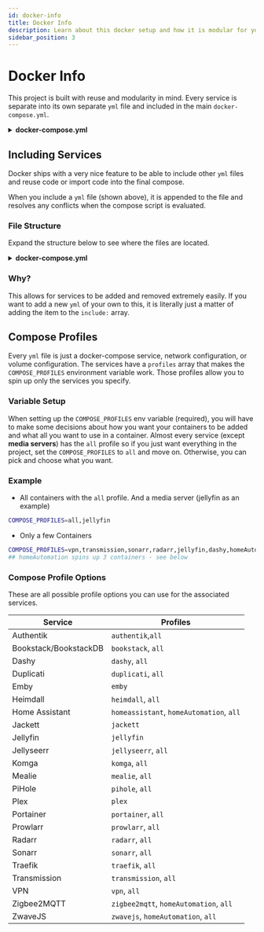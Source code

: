 ```yaml
---
id: docker-info
title: Docker Info
description: Learn about this docker setup and how it is modular for you.
sidebar_position: 3
---
```


# Docker Info

This project is built with reuse and modularity in mind. Every service is separate into its own separate `yml` file and included in the main `docker-compose.yml`.

<details>
    <summary><strong>docker-compose.yml</strong></summary>

```yml
# All colon based stuff is <external>:<internal> -- external being the host machine, internal being the container itself.
# Ports in this instance cannot conflict and must be unique on the internal side.
# i.e. everything cannot run on port 8080

############ OTHER NOTES ############
# The system data will be placed in this project directory by default if you change nothing
# Data is placed in .containers and is .gitignored already
# arm64v8 = Apple Silicon Based Macs

name: home-media-docker
include:
  ####### NETWORK STUFF ########
  - ./compose-files/traefik-compose.yml
  - ./compose-files/authentik.yml
  - ./compose-files/vpn.yml
  - ./compose-files/transmission.yml ##  --profile vpn
  - ./compose-files/duplicati.yml ## --profile vpn
  - ./compose-files/pihole.yml ## --profile vpn

  ####### NOTES ########
  - ./compose-files/bookstack.yml

  ####### CONTAINER MANAGEMENT ########
  - ./compose-files/portainer.yml

  ####### MEDIA CONSUMPTION ########
  - ./compose-files/emby.yml ## --profile emby
  - ./compose-files/plex.yml ## --profile plex
  - ./compose-files/jellyfin.yml ## --profile jellyfin
  - ./compose-files/komga.yml

  ####### MEDIA MANAGEMENT ########
  - ./compose-files/jellyseerr.yml
  - ./compose-files/sonarr.yml
  - ./compose-files/radarr.yml
  - ./compose-files/prowlarr.yml
  - ./compose-files/jackett.yml ## --profile jackett

  ####### DASHBOARDS ########
  - ./compose-files/dashy.yml
  - ./compose-files/heimdall.yml ## --profile heimdall

  ####### DOCKER VOLUMES AND NETWORK CONFIG ########
  - ./compose-files/optional-mounted-volumes.yml
  - ./compose-files/networks.yml

  ######## HOME AUTOMATION CONTAINERS #############
  - ./compose-files/homeassistant.yml
  - ./compose-files/zwavejs.yml
  - ./compose-files/zigbee2mqtt.yml

  ######## FAMILY STUFF ###################
  - ./compose-files/mealie.yml
```

</details>

## Including Services

Docker ships with a very nice feature to be able to include other `yml` files and reuse code or import code into the final compose.

When you include a `yml` file (shown above), it is appended to the file and resolves any conflicts when the compose script is evaluated.

### File Structure

Expand the structure below to see where the files are located.

<details>
    <summary><strong>docker-compose.yml</strong></summary>

```bash
Home-Media-Docker/
├── compose-files <--------- Add files in this directory
│   ├── authentik.yml
│   ├── bookstack.yml
│   ├── certs
│   ├── custom-templates
│   ├── dashy.yml
│   ├── duplicati.yml
│   ├── emby.yml
│   ├── heimdall.yml
│   ├── homeassistant.yml
│   ├── jackett.yml
│   ├── jellyfin.yml
│   ├── jellyseerr.yml
│   ├── komga.yml
│   ├── mealie.yml
│   ├── networks.yml
│   ├── optional-mounted-volumes.yml
│   ├── pihole.yml
│   ├── plex.yml
│   ├── portainer.yml
│   ├── prowlarr.yml
│   ├── radarr.yml
│   ├── sonarr.yml
│   ├── traefik-compose.yml
│   ├── transmission.yml
│   ├── vpn.yml
│   ├── zigbee2mqtt.yml
│   └── zwavejs.yml
├── dashy-config.yml <------ Configuration for Dashy the dashboard
├── docker-compose.yml <------ Main compose file. Add includes here
├── scripts <------ Helper scripts directory
│   ├── README.md
│   ├── config-check.sh
│   ├── hassio.sh
│   ├── startup.sh
│   └── tearDown.sh
└── traefik-data <---- Traefik config files (do not delete if you want to use traefik)
    ├── acme.json
    ├── config.yml
    └── traefik.yml
```

</details>

### Why?

This allows for services to be added and removed extremely easily. If you want to add a new `yml` of your own to this, it is literally just a matter of adding the item to the `include:` array.

## Compose Profiles

Every `yml` file is just a docker-compose service, network configuration, or volume configuration. The services have a `profiles` array that makes the `COMPOSE_PROFILES` environment variable work. Those profiles allow you to spin up only the services you specify.

### Variable Setup

When setting up the `COMPOSE_PROFILES` env variable (required), you will have to make some decisions about how you want your containers to be added and what all you want to use in a container. Almost every service (except **media servers**) has the `all` profile so if you just want everything in the project, set the `COMPOSE_PROFILES` to `all` and move on. Otherwise, you can pick and choose what you want.

### Example

- All containers with the `all` profile. And a media server (jellyfin as an example)

```bash
COMPOSE_PROFILES=all,jellyfin
```

- Only a few Containers

```bash
COMPOSE_PROFILES=vpn,transmission,sonarr,radarr,jellyfin,dashy,homeAutomation
## homeAutomation spins up 3 containers - see below
```

### Compose Profile Options

These are all possible profile options you can use for the associated services.

| **Service**           | **Profiles**                             |
| --------------------- | ---------------------------------------- |
| Authentik             | `authentik`,`all`                        |
| Bookstack/BookstackDB | `bookstack`, `all`                       |
| Dashy                 | `dashy`, `all`                           |
| Duplicati             | `duplicati`, `all`                       |
| Emby                  | `emby`                                   |
| Heimdall              | `heimdall`, `all`                        |
| Home Assistant        | `homeassistant`, `homeAutomation`, `all` |
| Jackett               | `jackett`                                |
| Jellyfin              | `jellyfin`                               |
| Jellyseerr            | `jellyseerr`, `all`                      |
| Komga                 | `komga`, `all`                           |
| Mealie                | `mealie`, `all`                          |
| PiHole                | `pihole`, `all`                          |
| Plex                  | `plex`                                   |
| Portainer             | `portainer`, `all`                       |
| Prowlarr              | `prowlarr`, `all`                        |
| Radarr                | `radarr`, `all`                          |
| Sonarr                | `sonarr`, `all`                          |
| Traefik               | `traefik`, `all`                         |
| Transmission          | `transmission`, `all`                    |
| VPN                   | `vpn`, `all`                             |
| Zigbee2MQTT           | `zigbee2mqtt`, `homeAutomation`, `all`   |
| ZwaveJS               | `zwavejs`, `homeAutomation`, `all`       |
